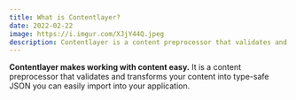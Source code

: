 ```yaml
---
title: What is Contentlayer?
date: 2022-02-22
image: https://i.imgur.com/XJjY44Q.jpeg
description: Contentlayer is a content preprocessor that validates and transforms your content into type-safe JSON you can easily import into your application.
---
```


**Contentlayer makes working with content easy.** It is a content preprocessor that validates and transforms your content into type-safe JSON you can easily import into your application.
